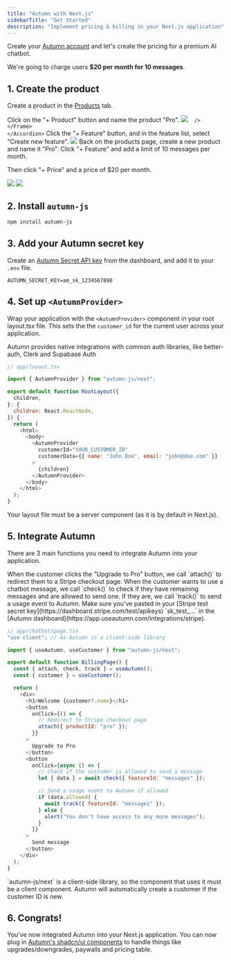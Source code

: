 ```yaml
---
title: "Autumn with Next.js"
sidebarTitle: "Get Started"
description: "Implement pricing & billing in your Next.js application"
---
```


Create your [Autumn account](https://app.useautumn.com/) and let's create the pricing for a premium AI chatbot.

We're going to charge users **$20 per month for 10 messages**.

## 1. Create the product

Create a product in the [Products](https://app.useautumn.com/products) tab.

<Steps>
  <Step>
  <Accordion title="Create the Product">
    Click on the "+ Product" button and name the product "Pro".
    <Frame className="bg-transparent items-center gap-4 bg-[#fafafa]">
      <img
        src="/assets/quickstart/create-pro.png"

      />
    </Frame>
    </Accordion>

  </Step>
  <Step>
  <Accordion title="Create the Messages Feature">
  Click the "+ Feature" button, and in the feature list, select "Create new feature".

  <Frame className="bg-transparent items-center gap-4 bg-[#fafafa]">
  <img src="/assets/quickstart/messages.png" />
  </Frame>
  </Accordion>
  </Step>
  <Step>
  <Accordion title="Add the Product Items">
  Back on the products page, create a new product and name it "Pro". Click "+ Feature" and add a limit of 10 messages per month.
  
  Then click "+ Price" and a price of $20 per month.
  <Frame className="bg-transparent items-center gap-4 bg-[#fafafa]">
  <img src="/assets/quickstart/messages-item.png" className="" />
  <img src="/assets/quickstart/price.png" className="" />
  </Frame>
  </Accordion>
  </Step>
</Steps>

## 2. Install `autumn-js`

```bash npm
npm install autumn-js
```

## 3. Add your Autumn secret key

Create an [Autumn Secret API key](https://app.useautumn.com/dev) from the dashboard, and add it to your `.env` file.

```
AUTUMN_SECRET_KEY=am_sk_1234567890
```

## 4. Set up `<AutumnProvider>`

Wrap your application with the `<AutumnProvider>` component in your root layout.tsx file. This sets the the `customer_id` for the current user across your application.

<Tip>
  Autumn provides native integrations with common auth libraries, like
  better-auth, Clerk and Supabase Auth
</Tip>

```javascript
// app/layout.tsx

import { AutumnProvider } from "autumn-js/next";

export default function RootLayout({
  children,
}: {
  children: React.ReactNode,
}) {
  return (
    <html>
      <body>
        <AutumnProvider
          customerId="YOUR_CUSTOMER_ID"
          customerData={{ name: "John Doe", email: "john@doe.com" }}
        >
          {children}
        </AutumnProvider>
      </body>
    </html>
  );
}
```

<Note>
  Your layout file must be a server component (as it is by default in Next.js).
</Note>

## 5. Integrate Autumn

There are 3 main functions you need to integrate Autumn into your application.

<Steps>
  <Step>
    When the customer clicks the "Upgrade to Pro" button, we call `attach()` to
    redirect them to a Stripe checkout page.
  </Step>
  <Step>
    When the customer wants to use a chatbot message, we call `check()` to check
    if they have remaining messages and are allowed to send one.
  </Step>
  <Step>If they are, we call `track()` to send a usage event to Autumn.</Step>
</Steps>

<Warning>
  Make sure you've pasted in your [Stripe test secret
  key](https://dashboard.stripe.com/test/apikeys) `sk_test_...` in the [Autumn
  dashboard](https://app.useautumn.com/integrations/stripe).
</Warning>

```javascript
// app/chatbot/page.tsx
"use client"; // As Autumn is a client-side library

import { useAutumn, useCustomer } from "autumn-js/next";

export default function BillingPage() {
  const { attach, check, track } = useAutumn();
  const { customer } = useCustomer();

  return (
    <div>
      <h1>Welcome {customer?.name}</h1>
      <button
        onClick={() => {
          // Redirect to Stripe checkout page
          attach({ productId: "pro" });
        }}
      >
        Upgrade to Pro
      </button>
      <button
        onClick={async () => {
          // Check if the customer is allowed to send a message
          let { data } = await check({ featureId: "messages" });

          // Send a usage event to Autumn if allowed
          if (data.allowed) {
            await track({ featureId: "messages" });
          } else {
            alert("You don't have access to any more messages");
          }
        }}
      >
        Send message
      </button>
    </div>
  );
}
```

<Note>
  `autumn-js/next` is a client-side library, so the component that uses it must
  be a client component.
</Note>

<Check>
  Autumn will automatically create a customer if the customer ID is new.
</Check>

## 6. Congrats!

You've now integrated Autumn into your Next.js application. You can now plug in [Autumn's shadcn/ui components](/quickstart/ui-components) to handle things like upgrades/downgrades, paywalls and pricing table.
